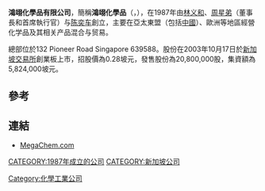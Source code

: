 '''鴻翊化學品有限公司'''，簡稱'''鴻翊化學品'''（'''{{lang-en|Megachem Limited}}'''，{{sgx|5DS}}），在1987年由[[林义和|林义和]]、[[周星弟|周星弟]]（董事長和首席執行官）与[[陈奕车|陈奕车]]創立，主要在亞太東盟（包括[[中國|中國]]）、歐洲等地區經營化学品及其相关产品混合与贸易。

總部位於132 Pioneer Road Singapore 639588。股份在2003年10月17日於[[新加坡交易所|新加坡交易所]]創業板上市，招股價為0.28坡元，發售股份為20,800,000股，集資額為5,824,000坡元。

==參考==
{{reflist}}

==連結==
*[https://web.archive.org/web/20191003022359/http://megachem.com/ MegaChem.com]

[[CATEGORY:1987年成立的公司|CATEGORY:1987年成立的公司]]
[[CATEGORY:新加坡公司|CATEGORY:新加坡公司]]
[[Category:化學工業公司|Category:化學工業公司]]
